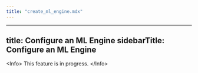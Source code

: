```yaml
---
title: "create_ml_engine.mdx"
---
```


---
title: Configure an ML Engine
sidebarTitle: Configure an ML Engine
---

&lt;Info&gt;
This feature is in progress.
&lt;/Info&gt;
